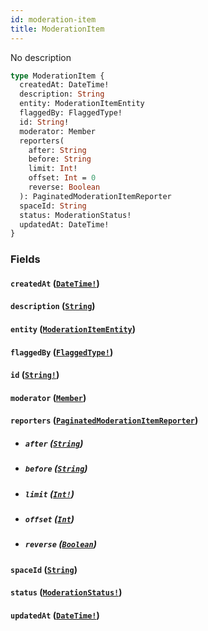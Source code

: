 ```yaml
---
id: moderation-item
title: ModerationItem
---
```


No description

```graphql
type ModerationItem {
  createdAt: DateTime!
  description: String
  entity: ModerationItemEntity
  flaggedBy: FlaggedType!
  id: String!
  moderator: Member
  reporters(
    after: String
    before: String
    limit: Int!
    offset: Int = 0
    reverse: Boolean
  ): PaginatedModerationItemReporter
  spaceId: String
  status: ModerationStatus!
  updatedAt: DateTime!
}
```

### Fields

#### `createdAt` ([`DateTime!`](/docs/graphql/scalars/date-time))

#### `description` ([`String`](/docs/graphql/scalars/string))

#### `entity` ([`ModerationItemEntity`](/docs/graphql/unions/moderation-item-entity))

#### `flaggedBy` ([`FlaggedType!`](/docs/graphql/enums/flagged-type))

#### `id` ([`String!`](/docs/graphql/scalars/string))

#### `moderator` ([`Member`](/docs/graphql/objects/member))

#### `reporters` ([`PaginatedModerationItemReporter`](/docs/graphql/objects/paginated-moderation-item-reporter))

- ##### `after` ([`String`](/docs/graphql/scalars/string))

- ##### `before` ([`String`](/docs/graphql/scalars/string))

- ##### `limit` ([`Int!`](/docs/graphql/scalars/int))

- ##### `offset` ([`Int`](/docs/graphql/scalars/int))

- ##### `reverse` ([`Boolean`](/docs/graphql/scalars/boolean))

#### `spaceId` ([`String`](/docs/graphql/scalars/string))

#### `status` ([`ModerationStatus!`](/docs/graphql/enums/moderation-status))

#### `updatedAt` ([`DateTime!`](/docs/graphql/scalars/date-time))
